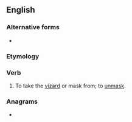 ==English==

===Alternative forms===
* {{l|en|unvizard}}

===Etymology===
{{prefix|un|visard|lang=en}}

===Verb===
{{en-verb}}

# {{lb|en|obsolete}} To take the [[vizard]] or mask from; to [[unmask]].
#: {{rfquotek|John Milton}}

===Anagrams===
* {{anagrams|en|varunids}}